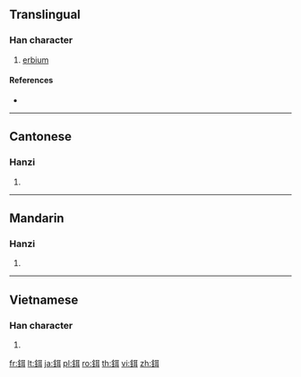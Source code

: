{{character info/new}}
{{also|铒}}
==Translingual==

===Han character===
{{Han char|rn=167|rad=金|as=06|sn=14|four=81140|canj=CSJ}}

# [[erbium]]

====References====
* {{Han ref|kx=1303.190|dkj=40349|dj=1804.230|hdz=64194.030|uh=927A|ud=37498|bh=E47A|bd=58490}}

----

==Cantonese==

===Hanzi===
{{yue-hanzi|jyut=ji5|y=yi5|sim=铒}}

# {{defn|lang=yue|sort=金06}}

----

==Mandarin==

===Hanzi===
{{cmn-hanzi|sim=铒|pin=[[èr]] ([[er4]])|wg=erh<sup>4</sup>}}

# {{defn|lang=cmn|sort=金06}}

----

==Vietnamese==

===Han character===
{{vi-hantu|[[nhẹ]], [[nhĩ]]|rs=金06}}

# {{defn|lang=vi|sort=金06}}

[[fr:鉺]]
[[lt:鉺]]
[[ja:鉺]]
[[pl:鉺]]
[[ro:鉺]]
[[th:鉺]]
[[vi:鉺]]
[[zh:鉺]]